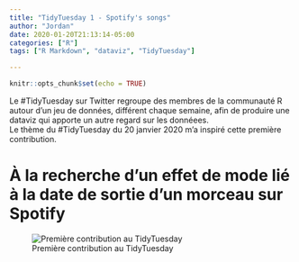 ```yaml
---
title: "TidyTuesday 1 - Spotify's songs"
author: "Jordan"
date: 2020-01-20T21:13:14-05:00
categories: ["R"]
tags: ["R Markdown", "dataviz", "TidyTuesday"]

---
```


```r
knitr::opts_chunk$set(echo = TRUE)
```

Le #TidyTuesday sur Twitter regroupe des membres de la communauté R autour d'un jeu de données, différent chaque semaine, afin de produire une dataviz qui apporte un autre regard sur les donnéees.  
Le thème du #TidyTuesday du 20 janvier 2020 m'a inspiré cette première contribution.

# À la recherche d'un effet de mode lié à la date de sortie d'un morceau sur Spotify

![Première contribution au TidyTuesday](C:/Users/Jordan/Documents/R_posts/TT_20200120 - Spotify/TT_20200220_graph1.png)